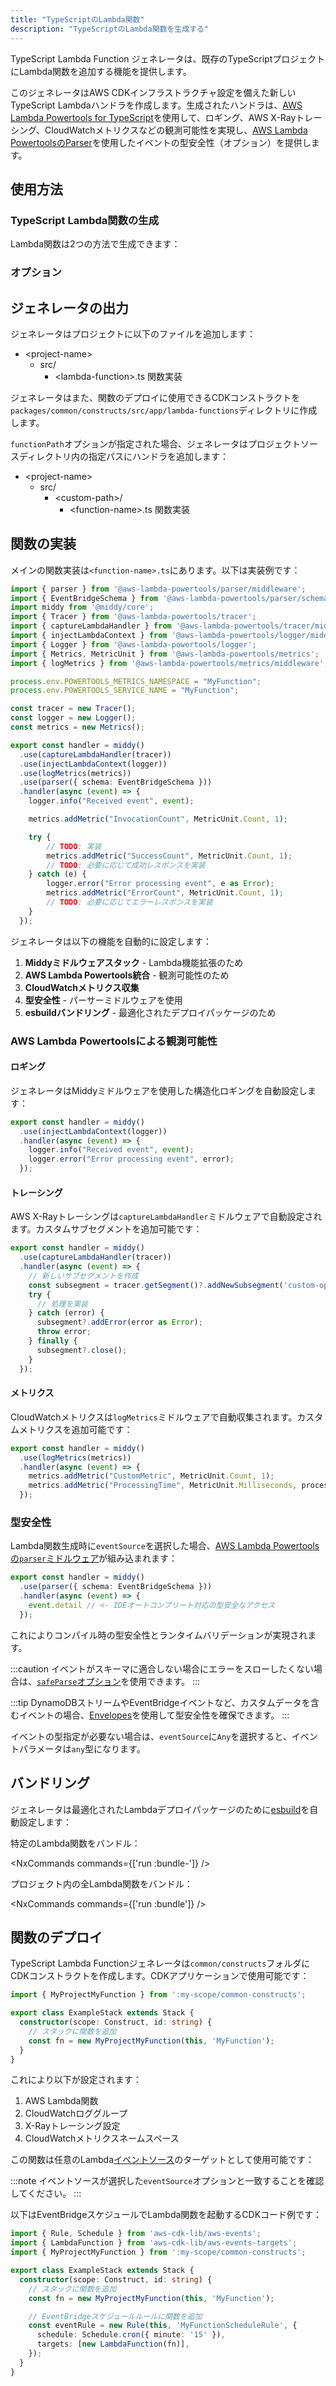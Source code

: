 ```yaml
---
title: "TypeScriptのLambda関数"
description: "TypeScriptのLambda関数を生成する"
---
```





TypeScript Lambda Function ジェネレータは、既存のTypeScriptプロジェクトにLambda関数を追加する機能を提供します。

このジェネレータはAWS CDKインフラストラクチャ設定を備えた新しいTypeScript Lambdaハンドラを作成します。生成されたハンドラは、[AWS Lambda Powertools for TypeScript](https://docs.powertools.aws.dev/lambda/typescript/latest/)を使用して、ロギング、AWS X-Rayトレーシング、CloudWatchメトリクスなどの観測可能性を実現し、[AWS Lambda PowertoolsのParser](https://docs.powertools.aws.dev/lambda/typescript/latest/utilities/parser/)を使用したイベントの型安全性（オプション）を提供します。

## 使用方法

### TypeScript Lambda関数の生成

Lambda関数は2つの方法で生成できます：

<RunGenerator generator="ts#lambda-function" />

### オプション

<GeneratorParameters generator="ts#lambda-function" />

## ジェネレータの出力

ジェネレータはプロジェクトに以下のファイルを追加します：

<FileTree>

- \<project-name>
  - src/
    - \<lambda-function>.ts 関数実装

</FileTree>

ジェネレータはまた、関数のデプロイに使用できるCDKコンストラクトを`packages/common/constructs/src/app/lambda-functions`ディレクトリに作成します。

`functionPath`オプションが指定された場合、ジェネレータはプロジェクトソースディレクトリ内の指定パスにハンドラを追加します：

<FileTree>

- \<project-name>
  - src/
    - \<custom-path>/
      - \<function-name>.ts 関数実装

</FileTree>

## 関数の実装

メインの関数実装は`<function-name>.ts`にあります。以下は実装例です：

```typescript
import { parser } from '@aws-lambda-powertools/parser/middleware';
import { EventBridgeSchema } from '@aws-lambda-powertools/parser/schemas';
import middy from '@middy/core';
import { Tracer } from '@aws-lambda-powertools/tracer';
import { captureLambdaHandler } from '@aws-lambda-powertools/tracer/middleware';
import { injectLambdaContext } from '@aws-lambda-powertools/logger/middleware';
import { Logger } from '@aws-lambda-powertools/logger';
import { Metrics, MetricUnit } from '@aws-lambda-powertools/metrics';
import { logMetrics } from '@aws-lambda-powertools/metrics/middleware';

process.env.POWERTOOLS_METRICS_NAMESPACE = "MyFunction";
process.env.POWERTOOLS_SERVICE_NAME = "MyFunction";

const tracer = new Tracer();
const logger = new Logger();
const metrics = new Metrics();

export const handler = middy()
  .use(captureLambdaHandler(tracer))
  .use(injectLambdaContext(logger))
  .use(logMetrics(metrics))
  .use(parser({ schema: EventBridgeSchema }))
  .handler(async (event) => {
    logger.info("Received event", event);

    metrics.addMetric("InvocationCount", MetricUnit.Count, 1);

    try {
        // TODO: 実装
        metrics.addMetric("SuccessCount", MetricUnit.Count, 1);
        // TODO: 必要に応じて成功レスポンスを実装
    } catch (e) {
        logger.error("Error processing event", e as Error);
        metrics.addMetric("ErrorCount", MetricUnit.Count, 1);
        // TODO: 必要に応じてエラーレスポンスを実装
    }
  });
```

ジェネレータは以下の機能を自動的に設定します：

1. **Middyミドルウェアスタック** - Lambda機能拡張のため
2. **AWS Lambda Powertools統合** - 観測可能性のため
3. **CloudWatchメトリクス収集**
4. **型安全性** - パーサーミドルウェアを使用
5. **esbuildバンドリング** - 最適化されたデプロイパッケージのため

### AWS Lambda Powertoolsによる観測可能性

#### ロギング

ジェネレータはMiddyミドルウェアを使用した構造化ロギングを自動設定します：

```typescript
export const handler = middy()
  .use(injectLambdaContext(logger))
  .handler(async (event) => {
    logger.info("Received event", event);
    logger.error("Error processing event", error);
  });
```

#### トレーシング

AWS X-Rayトレーシングは`captureLambdaHandler`ミドルウェアで自動設定されます。カスタムサブセグメントを追加可能です：

```typescript
export const handler = middy()
  .use(captureLambdaHandler(tracer))
  .handler(async (event) => {
    // 新しいサブセグメントを作成
    const subsegment = tracer.getSegment()?.addNewSubsegment('custom-operation');
    try {
      // 処理を実装
    } catch (error) {
      subsegment?.addError(error as Error);
      throw error;
    } finally {
      subsegment?.close();
    }
  });
```

#### メトリクス

CloudWatchメトリクスは`logMetrics`ミドルウェアで自動収集されます。カスタムメトリクスを追加可能です：

```typescript
export const handler = middy()
  .use(logMetrics(metrics))
  .handler(async (event) => {
    metrics.addMetric("CustomMetric", MetricUnit.Count, 1);
    metrics.addMetric("ProcessingTime", MetricUnit.Milliseconds, processingTime);
  });
```

### 型安全性

Lambda関数生成時に`eventSource`を選択した場合、[AWS Lambda Powertoolsの`parser`ミドルウェア](https://docs.powertools.aws.dev/lambda/typescript/latest/utilities/parser/)が組み込まれます：

```typescript {4}
export const handler = middy()
  .use(parser({ schema: EventBridgeSchema }))
  .handler(async (event) => {
    event.detail // <- IDEオートコンプリート対応の型安全なアクセス
  });
```

これによりコンパイル時の型安全性とランタイムバリデーションが実現されます。

:::caution
イベントがスキーマに適合しない場合にエラーをスローしたくない場合は、[`safeParse`オプション](https://docs.powertools.aws.dev/lambda/typescript/latest/utilities/parser/#safe-parsing)を使用できます。
:::

:::tip
DynamoDBストリームやEventBridgeイベントなど、カスタムデータを含むイベントの場合、[Envelopes](https://docs.powertools.aws.dev/lambda/typescript/latest/utilities/parser/#envelopes)を使用して型安全性を確保できます。
:::

イベントの型指定が必要ない場合は、`eventSource`に`Any`を選択すると、イベントパラメータは`any`型になります。

## バンドリング

ジェネレータは最適化されたLambdaデプロイパッケージのために[esbuild](https://esbuild.github.io/)を自動設定します：

特定のLambda関数をバンドル：

<NxCommands commands={['run <project-name>:bundle-<function-name>']} />

プロジェクト内の全Lambda関数をバンドル：

<NxCommands commands={['run <project-name>:bundle']} />

## 関数のデプロイ

TypeScript Lambda Functionジェネレータは`common/constructs`フォルダにCDKコンストラクトを作成します。CDKアプリケーションで使用可能です：

```typescript {1, 6}
import { MyProjectMyFunction } from ':my-scope/common-constructs';

export class ExampleStack extends Stack {
  constructor(scope: Construct, id: string) {
    // スタックに関数を追加
    const fn = new MyProjectMyFunction(this, 'MyFunction');
  }
}
```

これにより以下が設定されます：

1. AWS Lambda関数
2. CloudWatchロググループ
3. X-Rayトレーシング設定
4. CloudWatchメトリクスネームスペース

この関数は任意のLambda[イベントソース](https://docs.powertools.aws.dev/lambda/typescript/latest/utilities/parser/)のターゲットとして使用可能です：

:::note
イベントソースが選択した`eventSource`オプションと一致することを確認してください。
:::

以下はEventBridgeスケジュールでLambda関数を起動するCDKコード例です：

```typescript
import { Rule, Schedule } from 'aws-cdk-lib/aws-events';
import { LambdaFunction } from 'aws-cdk-lib/aws-events-targets';
import { MyProjectMyFunction } from ':my-scope/common-constructs';

export class ExampleStack extends Stack {
  constructor(scope: Construct, id: string) {
    // スタックに関数を追加
    const fn = new MyProjectMyFunction(this, 'MyFunction');

    // EventBridgeスケジュールルールに関数を追加
    const eventRule = new Rule(this, 'MyFunctionScheduleRule', {
      schedule: Schedule.cron({ minute: '15' }),
      targets: [new LambdaFunction(fn)],
    });
  }
}
```